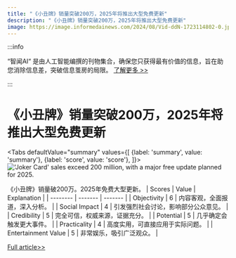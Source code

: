 ```yaml
---
title: "《小丑牌》销量突破200万，2025年将推出大型免费更新"
description: "《小丑牌》销量突破200万，2025年将推出大型免费更新"
image: https://image.informedainews.com/2024/08/Vid-ddN-1723114802-0.jpg
---
```



:::info

“智闻AI“ 是由人工智能编撰的刊物集合，确保您只获得最有价值的信息，旨在助您消除信息差，突破信息茧房的局限。  [了解更多 >>](/)

:::

# 《小丑牌》销量突破200万，2025年将推出大型免费更新


<Tabs
	defaultValue="summary"
	values={[
	{label: 'summary', value: 'summary'},
	{label: 'score', value: 'score'},
]}>
<TabItem value="summary">
<img
  src="https://image.informedainews.com/2024/08/Vid-ddN-1723114802-0.jpg"
  alt="'Joker Card' sales exceed 200 million, with a major free update planned for 2025."
/>



《小丑牌》销量破200万。2025年免费大型更新。
</TabItem>
<TabItem value="score">
	| Scores     | Value   | Explanation |
	| -------- | ------- | ------- |
	| Objectivity  | 6    | 内容客观，全面报道，深入分析。    |
	| Social Impact | 4     | 引发强烈社会讨论，影响部分公众意见。    |
	| Credibility    | 5    | 完全可信，权威来源，证据充分。    |
	| Potential    | 5    | 几乎确定会触发更大事件。    |
	| Practicality    | 4    | 高度实用，可直接应用于实际问题。    |
	| Entertainment Value    | 5    | 非常娱乐，吸引广泛观众。    |
</TabItem>
</Tabs>

[Full article>>](https://www.gcores.com/articles/186348)
